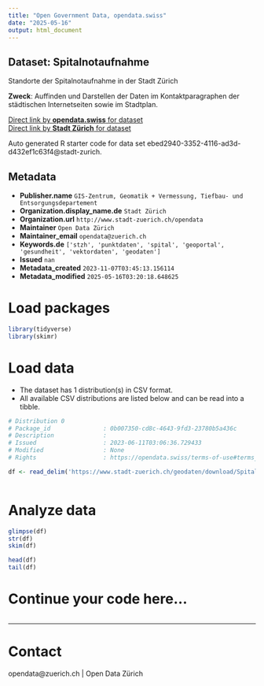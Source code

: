 ```yaml
---
title: "Open Government Data, opendata.swiss"
date: "2025-05-16"
output: html_document
---
```


## Dataset: Spitalnotaufnahme

Standorte der Spitalnotaufnahme in der Stadt Zürich

**Zweck**: Auffinden und Darstellen der Daten im Kontaktparagraphen der städtischen Internetseiten sowie im Stadtplan.

[Direct link by **opendata.swiss** for dataset](https://opendata.swiss/de/dataset/spitalnotaufnahme)<br>
[Direct link by **Stadt Zürich** for dataset](https://data.stadt-zuerich.ch/dataset/geo_spitalnotaufnahme)

Auto generated R starter code for data set ebed2940-3352-4116-ad3d-d432ef1c63f4@stadt-zurich.

## Metadata

- **Publisher.name** `GIS-Zentrum, Geomatik + Vermessung, Tiefbau- und Entsorgungsdepartement`
- **Organization.display_name.de** `Stadt Zürich`
- **Organization.url** `http://www.stadt-zuerich.ch/opendata`
- **Maintainer** `Open Data Zürich`
- **Maintainer_email** `opendata@zuerich.ch`
- **Keywords.de** `['stzh', 'punktdaten', 'spital', 'geoportal', 'gesundheit', 'vektordaten', 'geodaten']`
- **Issued** `nan`
- **Metadata_created** `2023-11-07T03:45:13.156114`
- **Metadata_modified** `2025-05-16T03:20:18.648625`


# Load packages

```r

library(tidyverse)
library(skimr)

```

# Load data

-   The dataset has 1 distribution(s) in CSV format.
-   All available CSV distributions are listed below and can be read into a tibble.

```r

# Distribution 0
# Package_id               : 0b007350-cd8c-4643-9fd3-23780b5a436c
# Description              : 
# Issued                   : 2023-06-11T03:06:36.729433
# Modified                 : None
# Rights                   : https://opendata.swiss/terms-of-use#terms_open

df <- read_delim('https://www.stadt-zuerich.ch/geodaten/download/Spitalnotaufnahme?format=10008')



```

# Analyze data

```r

glimpse(df)
str(df)
skim(df)

head(df)
tail(df)

```

# Continue your code here...

```r

```

------------------------------------------------------------------------

# Contact

opendata@zuerich.ch | Open Data Zürich
